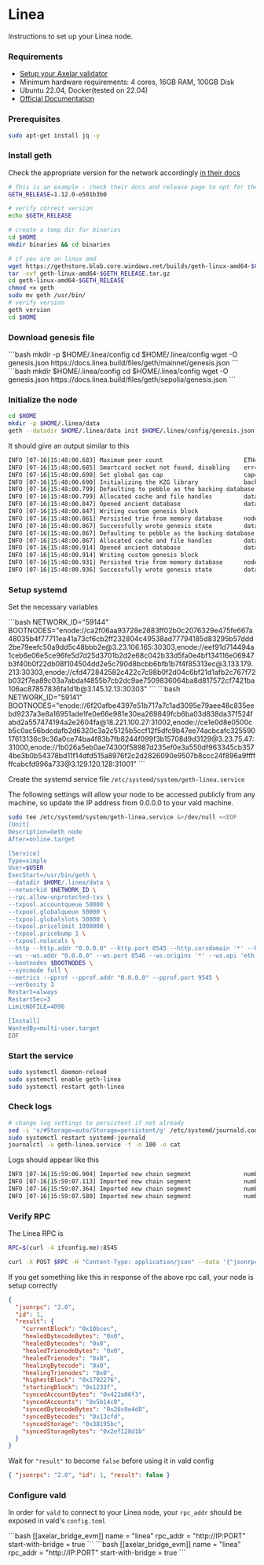 # Linea


Instructions to set up your Linea node.

### Requirements

- [Setup your Axelar validator](/validator/setup/overview)
- Minimum hardware requirements: 4 cores, 16GB RAM, 100GB Disk
- Ubuntu 22.04, Docker(tested on 22.04)
- [Official Documentation](https://docs.linea.build/build-on-linea/run-a-node)

### Prerequisites

```bash
sudo apt-get install jq -y
```

### Install geth

Check the appropriate version for the network accordingly [in their docs](https://docs.linea.build/build-on-linea/run-a-node)

```bash
# This is an example - check their docs and release page to opt for the right version
GETH_RELEASE=1.12.0-e501b3b0
```

```bash
# verify correct version
echo $GETH_RELEASE

# create a temp dir for binaries
cd $HOME
mkdir binaries && cd binaries

# if you are on linux amd
wget https://gethstore.blob.core.windows.net/builds/geth-linux-amd64-$GETH_RELEASE.tar.gz
tar -xvf geth-linux-amd64-$GETH_RELEASE.tar.gz
cd geth-linux-amd64-$GETH_RELEASE
chmod +x geth
sudo mv geth /usr/bin/
# verify version
geth version
cd $HOME
```

### Download genesis file

<tabs>
  <tab-item title="Mainnet" class="bleed">
    ```bash 
    mkdir -p $HOME/.linea/config
    cd $HOME/.linea/config
    wget -O genesis.json https://docs.linea.build/files/geth/mainnet/genesis.json
    ```
  </tab-item>
  <tab-item title="Testnet" class="bleed">
    ```bash
    mkdir $HOME/.linea/config
    cd $HOME/.linea/config
    wget -O genesis.json https://docs.linea.build/files/geth/sepolia/genesis.json
    ```
  </tab-item>
</tabs>

### Initialize the node

```bash
cd $HOME
mkdir -p $HOME/.linea/data
geth --datadir $HOME/.linea/data init $HOME/.linea/config/genesis.json
```

It should give an output similar to this

```bash
INFO [07-16|15:48:00.683] Maximum peer count                       ETH=50 LES=0 total=50
INFO [07-16|15:48:00.685] Smartcard socket not found, disabling    err="stat /run/pcscd/pcscd.comm: no such file or directory"
INFO [07-16|15:48:00.690] Set global gas cap                       cap=50,000,000
INFO [07-16|15:48:00.690] Initializing the KZG library             backend=gokzg
INFO [07-16|15:48:00.799] Defaulting to pebble as the backing database
INFO [07-16|15:48:00.799] Allocated cache and file handles         database=$HOME/.linea/data/geth/chaindata cache=16.00MiB handles=16
INFO [07-16|15:48:00.847] Opened ancient database                  database=$HOME/.linea/data/geth/chaindata/ancient/chain readonly=false
INFO [07-16|15:48:00.847] Writing custom genesis block
INFO [07-16|15:48:00.861] Persisted trie from memory database      nodes=356 size=50.85KiB time="761.943µs" gcnodes=0 gcsize=0.00B gctime=0s livenodes=0 livesize=0.00B
INFO [07-16|15:48:00.867] Successfully wrote genesis state         database=chaindata                        hash=b6762a..0ffbc6
INFO [07-16|15:48:00.867] Defaulting to pebble as the backing database
INFO [07-16|15:48:00.867] Allocated cache and file handles         database=$HOME/.linea/data/geth/lightchaindata cache=16.00MiB handles=16
INFO [07-16|15:48:00.914] Opened ancient database                  database=$HOME/.linea/data/geth/lightchaindata/ancient/chain readonly=false
INFO [07-16|15:48:00.914] Writing custom genesis block
INFO [07-16|15:48:00.931] Persisted trie from memory database      nodes=356 size=50.85KiB time="747.265µs" gcnodes=0 gcsize=0.00B gctime=0s livenodes=0 livesize=0.00B
INFO [07-16|15:48:00.936] Successfully wrote genesis state         database=lightchaindata                        hash=b6762a..0ffbc6
```

### Setup systemd

Set the necessary variables

<tabs>
  <tab-item title="Mainnet" class="bleed">
    ```bash
    NETWORK_ID="59144"
    BOOTNODES="enode://ca2f06aa93728e2883ff02b0c2076329e475fe667a48035b4f77711ea41a73cf6cb2ff232804c49538ad77794185d83295b57ddd2be79eefc50a9dd5c48bbb2e@3.23.106.165:30303,enode://eef91d714494a1ceb6e06e5ce96fe5d7d25d3701b2d2e68c042b33d5fa0e4bf134116e06947b3f40b0f22db08f104504dd2e5c790d8bcbb6bfb1b7f4f85313ec@3.133.179.213:30303,enode://cfd472842582c422c7c98b0f2d04c6bf21d1afb2c767f72b032f7ea89c03a7abdaf4855b7cb2dc9ae7509836064ba8d817572cf7421ba106ac87857836fa1d1b@3.145.12.13:30303"
    ```
  </tab-item>
  <tab-item title="Testnet" class="bleed">
    ```bash
    NETWORK_ID="59141"
    BOOTNODES="enode://6f20afbe4397e51b717a7c1ad3095e79aee48c835eebd9237a3e8a16951ade1fe0e66e981e30ea269849fcb6ba03d838da37f524fabd2a557474194a2e2604fa@18.221.100.27:31002,enode://ce1e0d8e0500cb5c0ac56bdcdafb2d6320c3a2c5125b5ccf12f5dfc9b47ee74acbcafc32559017613136c9c36a0ce74ba4f83b7fb8244f099f3b15708d9d3129@3.23.75.47:31000,enode://1b026a5eb0ae74300f58987d235ef0e3a550df963345cb3574be3b0b54378bd11f14dfd515a8976f2c2d2826090e9507b8ccc24f896a9ffffffcabcfd996a733@3.129.120.128:31001"
    ```
  </tab-item>
</tabs>

Create the systemd service file `/etc/systemd/system/geth-linea.service`

<Callout emoji="📝">
  The following settings will allow your node to be accessed publicly from any
  machine, so update the IP address from 0.0.0.0 to your vald machine.
</Callout>

```bash
sudo tee /etc/systemd/system/geth-linea.service &>/dev/null <<EOF
[Unit]
Description=Geth node
After=online.target

[Service]
Type=simple
User=$USER
ExecStart=/usr/bin/geth \
--datadir $HOME/.linea/data \
--networkid $NETWORK_ID \
--rpc.allow-unprotected-txs \
--txpool.accountqueue 50000 \
--txpool.globalqueue 50000 \
--txpool.globalslots 50000 \
--txpool.pricelimit 1000000 \
--txpool.pricebump 1 \
--txpool.nolocals \
--http --http.addr "0.0.0.0" --http.port 8545 --http.corsdomain '*' --http.api 'web3,eth,txpool,net' --http.vhosts='*' \
--ws --ws.addr "0.0.0.0" --ws.port 8546 --ws.origins '*' --ws.api 'eth,net,web3,txpool' \
--bootnodes $BOOTNODES \
--syncmode full \
--metrics --pprof --pprof.addr "0.0.0.0" --pprof.port 9545 \
--verbosity 3
Restart=always
RestartSec=3
LimitNOFILE=4096

[Install]
WantedBy=multi-user.target
EOF
```

### Start the service

```bash
sudo systemctl daemon-reload
sudo systemctl enable geth-linea
sudo systemctl restart geth-linea
```

### Check logs

```bash
# change log settings to persistent if not already
sed -i 's/#Storage=auto/Storage=persistent/g' /etc/systemd/journald.conf
sudo systemctl restart systemd-journald
journalctl -u geth-linea.service -f -n 100 -o cat
```

Logs should appear like this

```bash
INFO [07-16|15:59:06.904] Imported new chain segment               number=730 hash=e63dd9..478f65 blocks=128 txs=150 mgas=132.120 elapsed=205.694ms mgasps=642.312 age=1d19h51m dirty=1.04MiB
INFO [07-16|15:59:07.113] Imported new chain segment               number=858 hash=f81d81..7bf36a blocks=128 txs=133 mgas=17.657  elapsed=183.688ms mgasps=96.126  age=1d16h40m dirty=1.17MiB
INFO [07-16|15:59:07.364] Imported new chain segment               number=986 hash=4a154d..315f98 blocks=128 txs=204 mgas=32.286  elapsed=202.001ms mgasps=159.830 age=1d12h53m dirty=1.23MiB
INFO [07-16|15:59:07.580] Imported new chain segment               number=1114 hash=92b77b..1c2b95 blocks=128 txs=178 mgas=45.001  elapsed=183.949ms mgasps=244.637 age=1d7h33m  dirty=1.24MiB
```

### Verify RPC

The Linea RPC is

```bash
RPC=$(curl -4 ifconfig.me):8545
```

```bash
curl -X POST $RPC -H "Content-Type: application/json" --data '{"jsonrpc":"2.0","method":"eth_syncing","params":[],"id":1}' | jq
```

If you get something like this in response of the above rpc call, your node is setup correctly

```json
{
  "jsonrpc": "2.0",
  "id": 1,
  "result": {
    "currentBlock": "0x10bcec",
    "healedBytecodeBytes": "0x0",
    "healedBytecodes": "0x0",
    "healedTrienodeBytes": "0x0",
    "healedTrienodes": "0x0",
    "healingBytecode": "0x0",
    "healingTrienodes": "0x0",
    "highestBlock": "0x1792276",
    "startingBlock": "0x1233f",
    "syncedAccountBytes": "0x422a06f3",
    "syncedAccounts": "0x5b14c0",
    "syncedBytecodeBytes": "0x26c0e4d8",
    "syncedBytecodes": "0x13cfd",
    "syncedStorage": "0x38195bc",
    "syncedStorageBytes": "0x2ef128d1b"
  }
}
```

Wait for `"result"` to become `false` before using it in vald config

```json
{ "jsonrpc": "2.0", "id": 1, "result": false }
```

### Configure vald

In order for `vald` to connect to your Linea node, your `rpc_addr` should be exposed in
vald's `config.toml`

<tabs>
  <tab-item title="Mainnet" class="bleed">
```bash
[[axelar_bridge_evm]] name = "linea" rpc_addr = "http://IP:PORT"
start-with-bridge = true
```
  </tab-item>
  <tab-item title="Testnet" class="bleed">
```bash 
[[axelar_bridge_evm]] name = "linea" rpc_addr = "http://IP:PORT"
start-with-bridge = true
```
  </tab-item>
</tabs>
